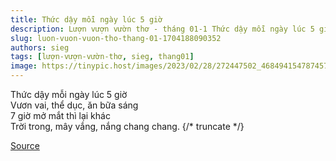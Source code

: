 ```yaml
---
title: Thức dậy mỗi ngày lúc 5 giờ
description: Lượn vượn vườn thơ - tháng 01-1 Thức dậy mỗi ngày lúc 5 giờ Vươn vai, thể dục, ăn bữa sáng
slug: luon-vuon-vuon-tho-thang-01-1704188090352
authors: sieg
tags: [lượn-vượn-vườn-thơ, sieg, thang01]
image: https://tinypic.host/images/2023/02/28/272447502_468494154787457_8758690663944402162_n.th.jpg
---
```


Thức dậy mỗi ngày lúc 5 giờ\
Vươn vai, thể dục, ăn bữa sáng\
7 giờ mở mắt thì lại khác\
Trời trong, mây vắng, nắng chang chang.
{/* truncate */}


[Source](https://www.facebook.com/ape.poem/posts/pfbid02dpvViH4pgJ77WqC1mGnTro8vBoQTMCnJNVDFMfMxrwtr8ZxwZ5wKP3QEjVraVxLgl)

